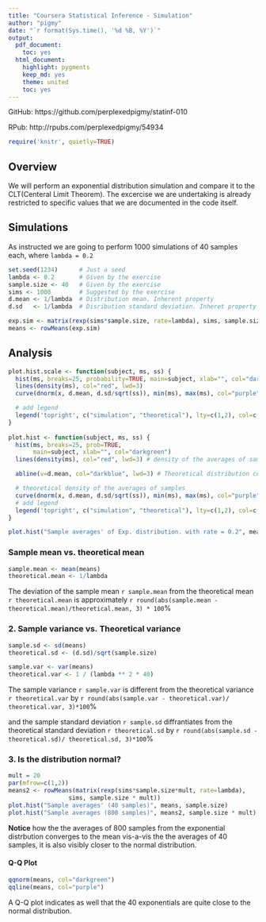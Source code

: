 ```yaml
---
title: "Coursera Statistical Inference - Simulation"
author: "pigmy"
date: "`r format(Sys.time(), '%d %B, %Y')`"
output:
  pdf_document:
    toc: yes
  html_document:
    highlight: pygments
    keep_md: yes
    theme: united
    toc: yes
---
```

GitHub: https://github.com/perplexedpigmy/statinf-010

RPub: http://rpubs.com/perplexedpigmy/54934

```r
require('knitr', quietly=TRUE)
```

## Overview
We will perform an exponential distribution simulation and 
compare it to the CLT(Centeral Limit Theorem). The excercise we are 
undertaking is already restricted to specific values that we are 
documented in the code itself.

## Simulations
As instructed we are going to perform 1000 simulations of 40 samples each, where `lambda = 0.2`

```r
set.seed(1234)      # Just a seed 
lambda <- 0.2       # Given by the exercise
sample.size <- 40   # Given by the exercise
sims <- 1000        # Suggested by the exercise
d.mean <- 1/lambda  # Distribution mean. Inherent property
d.sd   <- 1/lambda  # Disribution standard deviation. Inheret property

exp.sim <- matrix(rexp(sims*sample.size, rate=lambda), sims, sample.size)
means <- rowMeans(exp.sim)
```  
  
## Analysis
```r
plot.hist.scale <- function(subject, ms, ss) {
  hist(ms, breaks=25, probability=TRUE, main=subject, xlab="", col="darkgreen")
  lines(density(ms), col="red", lwd=3) 
  curve(dnorm(x, d.mean, d.sd/sqrt(ss)), min(ms), max(ms), col="purple", add=T, lty=2, lwd=3)

  # add legend
  legend('topright', c("simulation", "theoretical"), lty=c(1,2), col=c("red", "purple"))
}  
  
plot.hist <- function(subject, ms, ss) {
  hist(ms, breaks=25, prob=TRUE,
       main=subject, xlab="", col="darkgreen")
  lines(density(ms), col="red", lwd=3) # density of the averages of samples

  abline(v=d.mean, col="darkblue", lwd=3) # Theoretical distribution center

  # theoretical density of the averages of samples
  curve(dnorm(x, d.mean, d.sd/sqrt(ss)), min(ms), max(ms), col="purple", add=T, lty=2, lwd=3)
  # add legend
  legend('topright', c("simulation", "theoretical"), lty=c(1,2), col=c("red", "purple"))
}
```

```r
plot.hist("Sample averages' of Exp. distribution. with rate = 0.2", means, sample.size)
``` 

### Sample mean vs. theoretical mean
```r
sample.mean <- mean(means)
theoretical.mean <- 1/lambda
```  
The deviation of the sample mean ```r sample.mean``` from the theoretical
mean ```r theoretical.mean``` is approximately 
```r round(abs(sample.mean - theoretical.mean)/theoretical.mean, 3) * 100```% 
      
### 2. Sample variance vs. Theoretical variance  
  
```r
sample.sd <- sd(means)
theoretical.sd <- (d.sd)/sqrt(sample.size)

sample.var <- var(means)
theoretical.var <- 1 / (lambda ** 2 * 40)
```  
The sample variance ```r sample.var``` is different from the theoretical variance ```r theoretical.var``` by 
```r round(abs(sample.var - theoretical.var)/ theoretical.var, 3)*100```%

and the sample standard deviation ```r sample.sd``` diffrantiates from the 
theoretical standard deviation ```r theoretical.sd``` by 
```r round(abs(sample.sd - theoretical.sd)/ theoretical.sd, 3)*100```%
  
### 3. Is the distribution normal?  

```r
mult = 20
par(mfrow=c(1,2))
means2 <- rowMeans(matrix(rexp(sims*sample.size*mult, rate=lambda), 
                 sims, sample.size * mult))
plot.hist("Sample averages' (40 samples)", means, sample.size)
plot.hist("Sample averages (800 samples)", means2, sample.size * mult)
```
**Notice** how the the averages of 800 samples from the exponential distrbution converges to the mean vis-a-vis the the averages of 40 samples, it is also visibly
closer to the normal distribution. 

#### Q-Q Plot 

```r
qqnorm(means, col="darkgreen")
qqline(means, col="purple")
```  

A Q-Q plot indicates as well that the 40 exponentials are quite close to the normal distribution.
